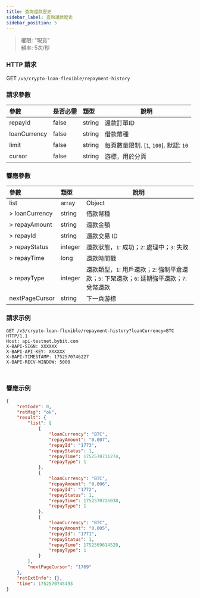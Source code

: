 ```yaml
---
title: 查詢還款歷史
sidebar_label: 查詢還款歷史
sidebar_position: 5
---
```

> 權限: "現貨"<br/>
> 頻率: 5次/秒

### HTTP 請求
GET `/v5/crypto-loan-flexible/repayment-history`

### 請求參數
| 參數 | 是否必需 | 類型 | 說明|
|:----- |:-------|:-----|------ |
|repayId|false|string|還款訂單ID|
|loanCurrency|false|string|借款幣種|
|limit |false |string |每頁數量限制. [`1`, `100`]. 默認: `10`|
|cursor |false |string |游標，用於分頁|

### 響應參數
| 參數 | 類型 | 說明|
|:----- |:-----|----- |
|list|array|Object|
|> loanCurrency|string |借款幣種|
|> repayAmount|string |還款金額|
|> repayId|string |還款交易 ID|
|> repayStatus|integer |還款狀態，`1`: 成功；`2`: 處理中；`3`: 失敗|
|> repayTime|long |還款時間戳|
|> repayType|integer |還款類型，`1`: 用戶還款；`2`: 強制平倉還款；`5`: 下架還款；`6`: 延期強平還款；`7`: 兌幣還款|
|nextPageCursor |string |下一頁游標|

### 請求示例

<Tabs groupId="programming-languages">
<TabItem value="http" label="HTTP">

```http
GET /v5/crypto-loan-flexible/repayment-history?loanCurrency=BTC HTTP/1.1
Host: api-testnet.bybit.com
X-BAPI-SIGN: XXXXXX
X-BAPI-API-KEY: XXXXXX
X-BAPI-TIMESTAMP: 1752570746227
X-BAPI-RECV-WINDOW: 5000
```

</TabItem>
<TabItem value="python" label="Python">

```python

```

</TabItem>

<TabItem value="Node" label="Node.js">

```n4js

```

</TabItem>
</Tabs>

### 響應示例

```json
{
    "retCode": 0,
    "retMsg": "ok",
    "result": {
        "list": [
            {
                "loanCurrency": "BTC",
                "repayAmount": "0.007",
                "repayId": "1773",
                "repayStatus": 1,
                "repayTime": 1752570731274,
                "repayType": 1
            },
            {
                "loanCurrency": "BTC",
                "repayAmount": "0.006",
                "repayId": "1772",
                "repayStatus": 1,
                "repayTime": 1752570726038,
                "repayType": 1
            },
            {
                "loanCurrency": "BTC",
                "repayAmount": "0.005",
                "repayId": "1771",
                "repayStatus": 1,
                "repayTime": 1752569614528,
                "repayType": 1
            }
        ],
        "nextPageCursor": "1769"
    },
    "retExtInfo": {},
    "time": 1752570745493
}
```
